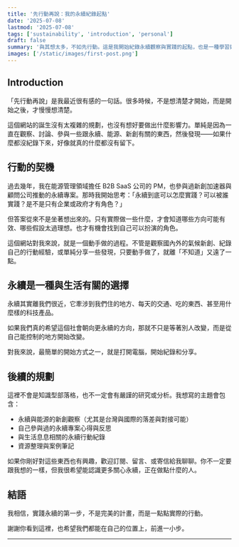 ```yaml
---
title: '先行動再說：我的永續紀錄起點'
date: '2025-07-08'
lastmod: '2025-07-08'
tags: ['sustainability', 'introduction', 'personal']
draft: false
summary: '與其想太多，不如先行動。這是我開始紀錄永續觀察與實踐的起點，也是一種學習如何讓永續變得可實作、可討論的過程。'
images: ['/static/images/first-post.png']
---
```


## Introduction

「先行動再說」是我最近很有感的一句話。很多時候，不是想清楚才開始，而是開始之後，才慢慢想清楚。

這個網站的誕生沒有太複雜的規劃，也沒有想好要做出什麼影響力。單純是因為一直在觀察、討論、參與一些跟永續、能源、新創有關的東西，然後發現——如果什麼都沒紀錄下來，好像就真的什麼都沒有留下。

<TOCInline toc={props.toc} exclude="Introduction" />

## 行動的契機

過去幾年，我在能源管理領域擔任 B2B SaaS 公司的 PM，也參與過新創加速器與顧問公司推動的永續專案。那時我開始思考：「永續到底可以怎麼實踐？可以被誰實踐？是不是只有企業或政府才有角色？」

但答案從來不是坐著想出來的。只有實際做一些什麼，才會知道哪些方向可能有效、哪些假設太過理想。也才有機會找到自己可以扮演的角色。

這個網站對我來說，就是一個動手做的過程。不管是觀察國內外的氣候新創、紀錄自己的行動經驗，或單純分享一些發現，只要動手做了，就離「不知道」又遠了一點。

## 永續是一種與生活有關的選擇

永續其實離我們很近，它牽涉到我們住的地方、每天的交通、吃的東西、甚至用什麼樣的科技產品。

如果我們真的希望這個社會朝向更永續的方向，那就不只是等著別人改變，而是從自己能控制的地方開始改變。

對我來說，最簡單的開始方式之一，就是打開電腦，開始紀錄和分享。

## 後續的規劃

這裡不會是知識型部落格，也不一定會有嚴謹的研究或分析。我想寫的主題會包含：

- 永續與能源的新創觀察（尤其是台灣與國際的落差與對接可能）
- 自己參與過的永續專案心得與反思
- 與生活息息相關的永續行動紀錄
- 資源整理與案例筆記

如果你剛好對這些東西也有興趣，歡迎訂閱、留言、或寄信給我聊聊。你不一定要跟我想的一樣，但我很希望能認識更多關心永續，正在做點什麼的人。

## 結語

我相信，實踐永續的第一步，不是完美的計畫，而是一點點實際的行動。

謝謝你看到這裡，也希望我們都能在自己的位置上，前進一小步。

---

